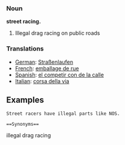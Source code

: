 === Noun ===

'''street racing.'''

#Illegal drag racing on public roads


=== Translations ===
*[[German]]: [[Straßenlaufen]]
*[[French]]: [[emballage de rue]]
*[[Spanish]]: [[el competir con de la calle]]
*[[Italian]]: [[corsa della via]]


==Examples==
 Street racers have illegal parts like NOS.
 

 ==Synonyms==
illegal drag racing